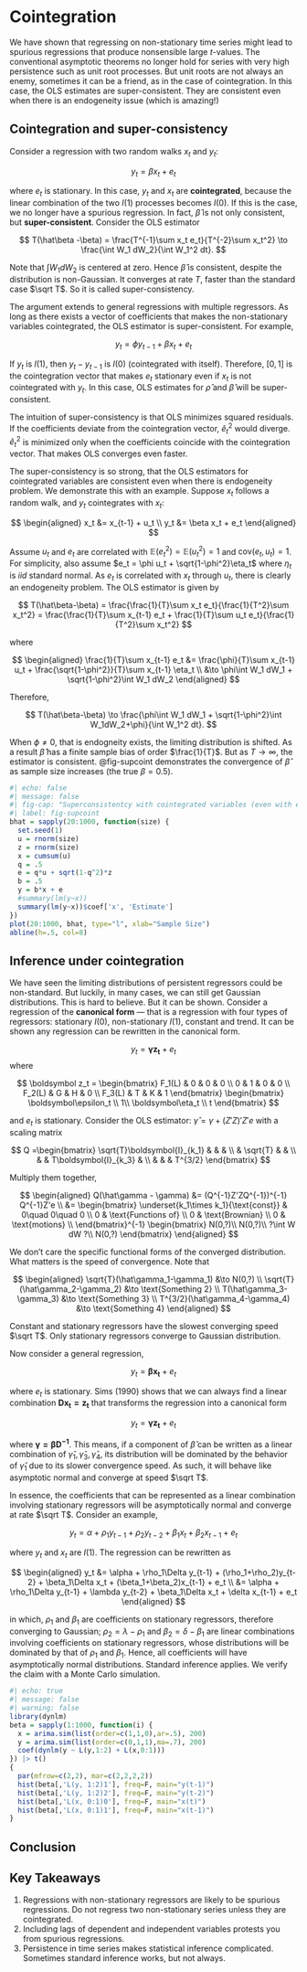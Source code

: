 # Cointegration

We have shown that regressing on non-stationary time series might lead
to spurious regressions that produce nonsensible large $t$-values. The
conventional asymptotic theorems no longer hold for series with very
high persistence such as unit root processes. But unit roots are not
always an enemy, sometimes it can be a friend, as in the case of
cointegration. In this case, the OLS estimates are super-consistent.
They are consistent even when there is an endogeneity issue (which is
amazing!)

## Cointegration and super-consistency

Consider a regression with two random walks $x_t$ and $y_t$:

$$
y_t = \beta x_t + e_t
$$

where $e_t$ is stationary. In this case, $y_t$ and $x_t$ are
**cointegrated**, because the linear combination of the two $I(1)$
processes becomes $I(0)$. If this is the case, we no longer have a
spurious regression. In fact, $\hat\beta$ is not only consistent, but
**super-consistent**. Consider the OLS estimator

$$
T(\hat\beta -\beta) = \frac{T^{-1}\sum x_t e_t}{T^{-2}\sum x_t^2} 
\to \frac{\int W_1 dW_2}{\int W_1^2 dt}.
$$

Note that $\int W_1 dW_2$ is centered at zero. Hence $\hat\beta$ is
consistent, despite the distribution is non-Gaussian. It converges at
rate $T$, faster than the standard case $\sqrt T$. So it is called
super-consistency.

The argument extends to general regressions with multiple regressors. As
long as there exists a vector of coefficients that makes the
non-stationary variables cointegrated, the OLS estimator is
super-consistent. For example,

$$
y_t = \phi y_{t-1} + \beta x_t + e_t
$$

If $y_t$ is $I(1)$, then $y_t - y_{t-1}$ is $I(0)$ (cointegrated with
itself). Therefore, $[0, 1]$ is the cointegration vector that makes
$e_t$ stationary even if $x_t$ is not cointegrated with $y_t$. In this
case, OLS estimates for $\hat\rho$ and $\hat\beta$ will be
super-consistent.

The intuition of super-consistency is that OLS minimizes squared
residuals. If the coefficients deviate from the cointegration vector,
$\hat e_t^2$ would diverge. $\hat e_t^2$ is minimized only when the
coefficients coincide with the cointegration vector. That makes OLS
converges even faster.

The super-consistency is so strong, that the OLS estimators for
cointegrated variables are consistent even when there is endogeneity
problem. We demonstrate this with an example. Suppose $x_t$ follows a
random walk, and $y_t$ cointegrates with $x_t$:

$$
\begin{aligned}
x_t &= x_{t-1} + u_t \\
y_t &= \beta x_t + e_t
\end{aligned}
$$

Assume $u_t$ and $e_t$ are correlated with
$\mathbb E (e_t^2)=\mathbb E (u_t^2)=1$ and $\text{cov}(e_t,u_t)=1$. For
simplicity, also assume $e_t = \phi u_t + \sqrt{1-\phi^2}\eta_t$ where
$\eta_t$ is $iid$ standard normal. As $e_t$ is correlated with $x_t$
through $u_t$, there is clearly an endogeneity problem. The OLS
estimator is given by

$$
T(\hat\beta-\beta) = \frac{\frac{1}{T}\sum x_t e_t}{\frac{1}{T^2}\sum x_t^2}
= \frac{\frac{1}{T}\sum x_{t-1} e_t + \frac{1}{T}\sum u_t e_t}{\frac{1}{T^2}\sum x_t^2}
$$

where

$$
\begin{aligned}
\frac{1}{T}\sum x_{t-1} e_t &= \frac{\phi}{T}\sum x_{t-1} u_t + \frac{\sqrt{1-\phi^2}}{T}\sum x_{t-1} \eta_t \\
&\to \phi\int W_1 dW_1 + \sqrt{1-\phi^2}\int W_1 dW_2
\end{aligned}
$$

Therefore,

$$
T(\hat\beta-\beta) \to \frac{\phi\int W_1 dW_1 + \sqrt{1-\phi^2}\int W_1dW_2+\phi}{\int W_1^2 dt}.
$$

When $\phi\neq 0$, that is endogneity exists, the limiting distribution
is shifted. As a result $\hat\beta$ has a finite sample bias of order
$\frac{1}{T}$. But as $T\to\infty$, the estimator is consistent.
@fig-supcoint demonstrates the convergence of $\hat\beta$ as sample size
increases (the true $\beta=0.5$).

```r
#| echo: false
#| message: false
#| fig-cap: "Superconsistentcy with cointegrated variables (even with endogeneity)"
#| label: fig-supcoint
bhat = sapply(20:1000, function(size) {
  set.seed(1)
  u = rnorm(size)
  z = rnorm(size)
  x = cumsum(u)
  q = .5
  e = q*u + sqrt(1-q^2)*z
  b = .5
  y = b*x + e
  #summary(lm(y~x))
  summary(lm(y~x))$coef['x', 'Estimate']
})
plot(20:1000, bhat, type="l", xlab="Sample Size")
abline(h=.5, col=8)
```

## Inference under cointegration

We have seen the limiting distributions of persistent regressors could
be non-standard. But luckily, in many cases, we can still get Gaussian
distributions. This is hard to believe. But it can be shown. Consider a
regression of the **canonical form** --- that is a regression with four
types of regressors: stationary $I(0)$, non-stationary $I(1)$, constant
and trend. It can be shown any regression can be rewritten in the
canonical form.

$$
y_t = \boldsymbol{\gamma z_t} + e_t
$$ where

$$
\boldsymbol z_t = 
\begin{bmatrix}
F_1(L) & 0 & 0 & 0 \\
0 & 1 & 0 & 0 \\
F_2(L) & G & H & 0 \\
F_3(L) & T & K & 1
\end{bmatrix}
\begin{bmatrix}
\boldsymbol\epsilon_t \\
1\\
\boldsymbol\eta_t \\
t
\end{bmatrix}
$$

and $e_t$ is stationary. Consider the OLS estimator:
$\hat\gamma=\gamma + (Z'Z)'Z'e$ with a scaling matrix

$$
Q =\begin{bmatrix}
\sqrt{T}\boldsymbol{I}_{k_1} & & & \\
& \sqrt{T} & & \\
& & T\boldsymbol{I}_{k_3} & \\
& & & T^{3/2}
\end{bmatrix}
$$

Multiply them together,

$$
\begin{aligned}
Q(\hat\gamma - \gamma) &= (Q^{-1}Z'ZQ^{-1})^{-1} Q^{-1}Z'e \\
&= \begin{bmatrix} 
\underset{k_1\times k_1}{\text{const}} & 0\quad 0\quad 0 \\
0 & \text{Functions of} \\
0 & \text{Brownian} \\
0 & \text{motions} \\
\end{bmatrix}^{-1}
\begin{bmatrix}
N(0,?)\\
N(0,?)\\
?\int W dW ?\\
N(0,?)
\end{bmatrix}
\end{aligned}
$$

We don't care the specific functional forms of the converged
distribution. What matters is the speed of convergence. Note that

$$
\begin{aligned}
\sqrt{T}(\hat\gamma_1-\gamma_1) &\to N(0,?) \\
\sqrt{T}(\hat\gamma_2-\gamma_2) &\to \text{Something 2} \\
T(\hat\gamma_3-\gamma_3) &\to \text{Something 3} \\
T^{3/2}(\hat\gamma_4-\gamma_4) &\to \text{Something 4} 
\end{aligned}
$$

Constant and stationary regressors have the slowest converging speed
$\sqrt T$. Only stationary regressors converge to Gaussian distribution.

Now consider a general regression,

$$
y_t = \boldsymbol{\beta x_t} + e_t
$$

where $e_t$ is stationary. Sims (1990) shows that we can always find a
linear combination $\boldsymbol{Dx_t=z_t}$ that transforms the
regression into a canonical form

$$
y_t = \boldsymbol{\gamma z_t} + e_t
$$

where $\boldsymbol{\gamma=\beta D^{-1}}$. This means, if a component of
$\hat\beta$ can be written as a linear combination of
$\hat\gamma_1, \hat\gamma_3, \hat\gamma_4$, its distribution will be
dominated by the behavior of $\hat\gamma_1$ due to its slower
convergence speed. As such, it will behave like asymptotic normal and
converge at speed $\sqrt T$.

In essence, the coefficients that can be represented as a linear
combination involving stationary regressors will be asymptotically
normal and converge at rate $\sqrt T$. Consider an example,

$$
y_t = \alpha + \rho_1 y_{t-1} + \rho_2 y_{t-2} + \beta_1 x_t + \beta_2 x_{t-1} + e_t
$$

where $y_t$ and $x_t$ are $I(1)$. The regression can be rewritten as

$$
\begin{aligned}
y_t &= \alpha + \rho_1\Delta y_{t-1} + (\rho_1+\rho_2)y_{t-2} + \beta_1\Delta x_t + (\beta_1+\beta_2)x_{t-1} + e_t \\
&= \alpha + \rho_1\Delta y_{t-1} + \lambda y_{t-2} + \beta_1\Delta x_t + \delta x_{t-1} + e_t 
\end{aligned}
$$

in which, $\rho_1$ and $\beta_1$ are coefficients on stationary
regressors, therefore converging to Gaussian; $\rho_2=\lambda-\rho_1$
and $\beta_2=\delta-\beta_1$ are linear combinations involving
coefficients on stationary regressors, whose distributions will be
dominated by that of $\rho_1$ and $\beta_1$. Hence, all coefficients
will have asymptotically normal distributions. Standard inference
applies. We verify the claim with a Monte Carlo simulation.

```r
#| echo: true
#| message: false
#| warning: false
library(dynlm)
beta = sapply(1:1000, function(i) {
  x = arima.sim(list(order=c(1,1,0),ar=.5), 200)
  y = arima.sim(list(order=c(0,1,1),ma=.7), 200)
  coef(dynlm(y ~ L(y,1:2) + L(x,0:1)))
}) |> t() 
{
  par(mfrow=c(2,2), mar=c(2,2,2,2))
  hist(beta[,'L(y, 1:2)1'], freq=F, main="y(t-1)")
  hist(beta[,'L(y, 1:2)2'], freq=F, main="y(t-2)")
  hist(beta[,'L(x, 0:1)0'], freq=F, main="x(t)")
  hist(beta[,'L(x, 0:1)1'], freq=F, main="x(t-1)")
}
```

## Conclusion

::: {.callout-important icon="false"}
## Key Takeaways

1.  Regressions with non-stationary regressors are likely to be spurious
    regressions. Do not regress two non-stationary series unless they
    are cointegrated.
2.  Including lags of dependent and independent variables protests you
    from spurious regressions.
3.  Persistence in time series makes statistical inference complicated.
    Sometimes standard inference works, but not always.
:::
